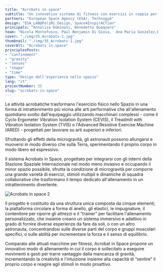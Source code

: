 ```yaml
---
title: "Acrobats in space"
subtitle: "Un innovativo sistema di fitness con esercizi in coppia per astronauti, ispirato ai movimenti degli acrobati e progettato per migliorare la coordinazione in microgravità."
partners: "European Space Agency (ESA), Technogym"
design: "ESA_LAB@PoliMi_Design, Space4InspirACTion"
principals: "Annalisa Dominoni, Benedetto Quaquaro"
team: "Nicola Montefusco, Paul Benjamin Di Gioia,  Ana Maria Gonzalez,Eva Monestier, Macarena Saravia, Sofia Wiener, Asaad Zein"
cover: "./img/35_Acrobats-1.jpg"
thumbnail: "./img/35_Acrobats-1.jpg"
coverAlt: "Acrobats in space"
principlesPosts: 
- "confinement"
- "gravity"
- "senses"
- "shape"
- "time"
type: "Design dell'esperienza nello spazio"
lang: "it"
projectNumber: 35
slug: "acrobats-in-space"
---
```



Le attività acrobatiche trasformano l'esercizio fisico nello Spazio in una forma di intrattenimento più vicina alle arti performative che all'allenamento quotidiano svolto dall'equipaggio utilizzando macchinari complessi - come il Cyclo Ergometer Vibration Isolation System (CEVIS), il Treadmill with Vibration Isolation System (TVIS) o l'Advanced Resistive Exercise Machine (ARED) - progettati per lavorare su arti superiori e inferiori.

Sfruttando gli effetti della microgravità, gli astronauti possono allungarsi e muoversi in modo diverso che sulla Terra, sperimentando il proprio corpo in modo libero ed espressivo.

Il sistema Acrobats in Space, progettato per integrarsi con gli interni della Stazione Spaziale Internazionale nel modo meno invasivo e occupando il minor spazio possibile, sfrutta la condizione di microgravità per comporre una grande varietà di esercizi, stimoli multipli e dinamiche di squadra collaborative che trasformano il tempo dedicato all'allenamento in un intrattenimento divertente.

<Image src={Image1} alt="Acrobats in space 2" class="py-6 w-full h-auto"/>

Il progetto è costituito da una struttura unica composta da cinque elementi, la piattaforma circolare a forma di anello, gli elastici, le impugnature, il contenitore per riporre gli attrezzi e il “trainer” per facilitare l'allenamento personalizzato, che insieme creano un sistema immersivo e adattivo in grado di fornire diverse esperienze da fare da soli, o con un altro astronauta, concentrandosi sulle diverse parti del corpo e gruppi muscolari specifici, o sulle abilità per incrementare la forza e il senso di equilibrio.

Comparato alle attuali macchine per fitness, Acrobat in Space propone un innovativo modo di allenamento in cui il corpo è sollecitato a eseguire movimenti e gesti per trarre vantaggio dalla mancanza di gravità, incrementando la creatività e l'intuizione insieme alla capacità di “sentire” il proprio corpo e reagire agli stimoli in modo proattivo.